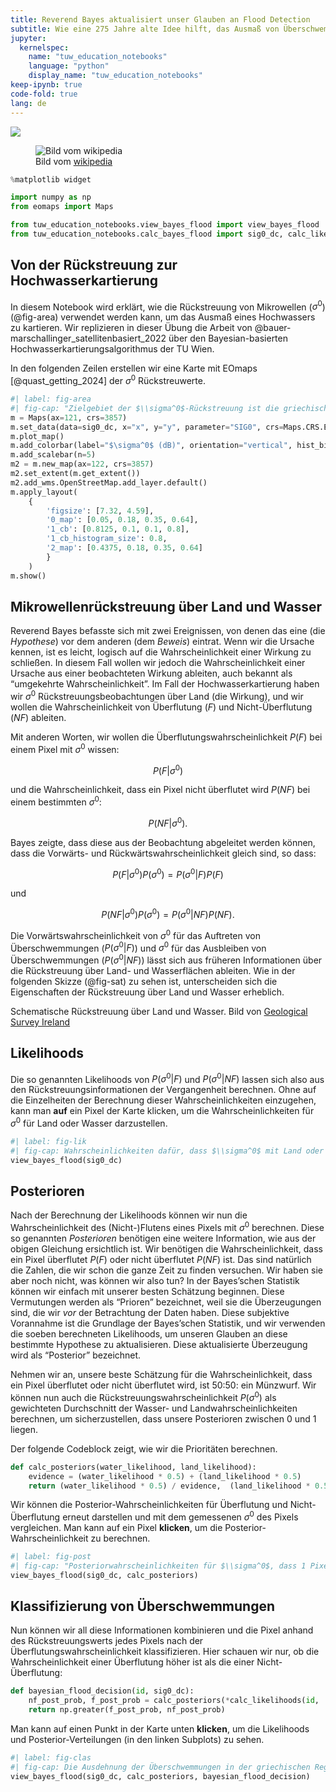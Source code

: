 ```yaml
---
title: Reverend Bayes aktualisiert unser Glauben an Flood Detection
subtitle: Wie eine 275 Jahre alte Idee hilft, das Ausmaß von Überschwemmungen zu kartieren
jupyter: 
  kernelspec:
    name: "tuw_education_notebooks"
    language: "python"
    display_name: "tuw_education_notebooks"
keep-ipynb: true
code-fold: true
lang: de
---
```


[![](https://mybinder.org/badge_logo.svg)](https://mybinder.org/v2/gh/tuw-geo/tuw_education_notebooks/bee07addf02b7fb6a690f1ee26ed2297f25d3f4c?urlpath=lab%2Ftree%2F01_notebook_as_an_app.de.ipynb)

![Bild vom [wikipedia](https://upload.wikimedia.org/wikipedia/commons/d/d4/Thomas_Bayes.gif)](https://upload.wikimedia.org/wikipedia/commons/d/d4/Thomas_Bayes.gif)


```python
%matplotlib widget

import numpy as np
from eomaps import Maps

from tuw_education_notebooks.view_bayes_flood import view_bayes_flood
from tuw_education_notebooks.calc_bayes_flood import sig0_dc, calc_likelihoods
```

## Von der Rückstreuung zur Hochwasserkartierung

In diesem Notebook wird erklärt, wie die Rückstreuung von Mikrowellen ($\sigma^0$) (@fig-area) verwendet werden kann, um das Ausmaß eines Hochwassers zu kartieren. Wir replizieren in dieser Übung die Arbeit von @bauer-marschallinger_satellitenbasiert_2022 über den Bayesian-basierten Hochwasserkartierungsalgorithmus der TU Wien.

In den folgenden Zeilen erstellen wir eine Karte mit EOmaps [@quast_getting_2024] der $\sigma^0$ Rückstreuwerte.

```python
#| label: fig-area
#| fig-cap: "Zielgebiet der $\\sigma^0$-Rückstreuung ist die griechische Region Thessalien, die im Februar 2018 von einer großen Überschwemmung betroffen war."
m = Maps(ax=121, crs=3857)
m.set_data(data=sig0_dc, x="x", y="y", parameter="SIG0", crs=Maps.CRS.Equi7_EU)
m.plot_map()
m.add_colorbar(label="$\sigma^0$ (dB)", orientation="vertical", hist_bins=30)
m.add_scalebar(n=5)
m2 = m.new_map(ax=122, crs=3857)
m2.set_extent(m.get_extent())
m2.add_wms.OpenStreetMap.add_layer.default()
m.apply_layout(
    {
        'figsize': [7.32, 4.59],
        '0_map': [0.05, 0.18, 0.35, 0.64],
        '1_cb': [0.8125, 0.1, 0.1, 0.8],
        '1_cb_histogram_size': 0.8,
        '2_map': [0.4375, 0.18, 0.35, 0.64]
        }
    )
m.show()
```

## Mikrowellenrückstreuung über Land und Wasser

Reverend Bayes befasste sich mit zwei Ereignissen, von denen das eine (die *Hypothese*) vor dem anderen (dem *Beweis*) eintrat. Wenn wir die Ursache kennen, ist es leicht, logisch auf die Wahrscheinlichkeit einer Wirkung zu schließen. In diesem Fall wollen wir jedoch die Wahrscheinlichkeit einer Ursache aus einer beobachteten Wirkung ableiten, auch bekannt als "umgekehrte Wahrscheinlichkeit". Im Fall der Hochwasserkartierung haben wir $\sigma^0$ Rückstreuungsbeobachtungen über Land (die Wirkung), und wir wollen die Wahrscheinlichkeit von Überflutung ($F$) und Nicht-Überflutung ($NF$) ableiten. 

Mit anderen Worten, wir wollen die Überflutungswahrscheinlichkeit $P(F)$ bei einem Pixel mit $\sigma^0$ wissen:

$$P(F|\sigma^0)$$

und die Wahrscheinlichkeit, dass ein Pixel nicht überflutet wird $P(NF)$ bei einem bestimmten $\sigma^0$:

$$P(NF|\sigma^0).$$

Bayes zeigte, dass diese aus der Beobachtung abgeleitet werden können, dass die Vorwärts- und Rückwärtswahrscheinlichkeit gleich sind, so dass:

$$P(F|\sigma^0)P(\sigma^0) = P(\sigma^0|F)P(F)$$

und

$$P(NF|\sigma^0)P(\sigma^0) = P(\sigma^0|NF)P(NF).$$


Die Vorwärtswahrscheinlichkeit von $\sigma^0$ für das Auftreten von Überschwemmungen ($P(\sigma^0|F)$) und $\sigma^0$ für das Ausbleiben von Überschwemmungen ($P(\sigma^0|NF)$) lässt sich aus früheren Informationen über die Rückstreuung über Land- und Wasserflächen ableiten. Wie in der folgenden Skizze (@fig-sat) zu sehen ist, unterscheiden sich die Eigenschaften der Rückstreuung über Land und Wasser erheblich.

Schematische Rückstreuung über Land und Wasser. Bild von [Geological Survey Ireland](https://www.gsi.ie/images/images/SAR_mapping_land_water.jp)

## Likelihoods

Die so genannten Likelihoods von $P(\sigma^0|F)$ und $P(\sigma^0|NF)$ lassen sich also aus den Rückstreuungsinformationen der Vergangenheit berechnen. Ohne auf die Einzelheiten der Berechnung dieser Wahrscheinlichkeiten einzugehen, kann man **auf** ein Pixel der Karte klicken, um die Wahrscheinlichkeiten für $\sigma^0$ für Land oder Wasser darzustellen.

```python
#| label: fig-lik
#| fig-cap: Wahrscheinlichkeiten dafür, dass $\\sigma^0$ mit Land oder Wasser assoziiert ist, für 1 Pixel im griechischen Gebiet von Thessalien. Die Wahrscheinlichkeiten werden über einen Bereich von $\\sigma^0$ berechnet. Der beobachtete $\\sigma^0$ des Pixels ist durch eine vertikale Linie dargestellt. Klicken Sie auf die Karte, um diese Abbildung für ein anderes Pixel im Untersuchungsgebiet neu zu berechnen und zu aktualisieren. Die Karte wurde mit EOmaps [@quast_getting_2024] erstellt.
view_bayes_flood(sig0_dc)
```


## Posterioren

Nach der Berechnung der Likelihoods können wir nun die Wahrscheinlichkeit des (Nicht-)Flutens eines Pixels mit $\sigma^0$ berechnen. Diese so genannten *Posterioren* benötigen eine weitere Information, wie aus der obigen Gleichung ersichtlich ist. Wir benötigen die Wahrscheinlichkeit, dass ein Pixel überflutet $P(F)$ oder nicht überflutet $P(NF)$ ist. Das sind natürlich die Zahlen, die wir schon die ganze Zeit zu finden versuchen. Wir haben sie aber noch nicht, was können wir also tun? In der Bayes'schen Statistik können wir einfach mit unserer besten Schätzung beginnen. Diese Vermutungen werden als "Prioren" bezeichnet, weil sie die Überzeugungen sind, die wir *vor* der Betrachtung der Daten haben. Diese subjektive Vorannahme ist die Grundlage der Bayes'schen Statistik, und wir verwenden die soeben berechneten Likelihoods, um unseren Glauben an diese bestimmte Hypothese zu aktualisieren. Diese aktualisierte Überzeugung wird als "Posterior" bezeichnet.

Nehmen wir an, unsere beste Schätzung für die Wahrscheinlichkeit, dass ein Pixel überflutet oder nicht überflutet wird, ist 50:50: ein Münzwurf.  Wir können nun auch die Rückstreuungswahrscheinlichkeit $P(\sigma^0)$ als gewichteten Durchschnitt der Wasser- und Landwahrscheinlichkeiten berechnen, um sicherzustellen, dass unsere Posterioren zwischen 0 und 1 liegen.

Der folgende Codeblock zeigt, wie wir die Prioritäten berechnen.

```python
def calc_posteriors(water_likelihood, land_likelihood):
    evidence = (water_likelihood * 0.5) + (land_likelihood * 0.5)
    return (water_likelihood * 0.5) / evidence,  (land_likelihood * 0.5) / evidence
```

Wir können die Posterior-Wahrscheinlichkeiten für Überflutung und Nicht-Überflutung erneut darstellen und mit dem gemessenen $\sigma^0$ des Pixels vergleichen. Man kann auf ein Pixel **klicken**, um die Posterior-Wahrscheinlichkeit zu berechnen.

```python
#| label: fig-post
#| fig-cap: "Posteriorwahrscheinlichkeiten für $\\sigma^0$, dass 1 Pixel mit Land für Wasser im griechischen Gebiet Thessalien assoziiert ist. Klicken Sie auf die Karte, um diese Abbildung für ein anderes Pixel im Untersuchungsgebiet neu zu berechnen und zu aktualisieren. Die Karte wurde mit EOmaps [@quast_getting_2024] erstellt."
view_bayes_flood(sig0_dc, calc_posteriors)
```

## Klassifizierung von Überschwemmungen

Nun können wir all diese Informationen kombinieren und die Pixel anhand des Rückstreuungswerts jedes Pixels nach der Überflutungswahrscheinlichkeit klassifizieren. Hier schauen wir nur, ob die Wahrscheinlichkeit einer Überflutung höher ist als die einer Nicht-Überflutung:

```python
def bayesian_flood_decision(id, sig0_dc):
    nf_post_prob, f_post_prob = calc_posteriors(*calc_likelihoods(id,  sig0_dc))
    return np.greater(f_post_prob, nf_post_prob)
```

Man kann auf einen Punkt in der Karte unten **klicken**, um die Likelihoods und Posterior-Verteilungen (in den linken Subplots) zu sehen.

```python
#| label: fig-clas
#| fig-cap: Die Ausdehnung der Überschwemmungen in der griechischen Region Thessalien auf der Grundlage von Bayes'schen Wahrscheinlichkeiten wird auf der Karte über einer offenen Straßenkarte angezeigt. Klicken Sie auf ein Pixel, um die Wasser- und Landwahrscheinlichkeiten des Punktes sowie die posterioren Wahrscheinlichkeiten zu generieren. Die Karte wurde mit EOmaps [@quast_getting_2024] erstellt.
view_bayes_flood(sig0_dc, calc_posteriors, bayesian_flood_decision)
```

